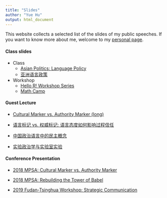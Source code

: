 ```yaml
---
title: "Slides"
author: "Yue Hu"
output: html_document
---
```


This website collects a selected list of the slides of my public speeches. 
If you want to know more about me, welcome to my [personal page](https://sammo3182.github.io).

#### Class slides

* Class
    + <a href="/slides_gh/slides/teachingDemo/languagePolicy.html">Asian Politics: Language Policy</a>
    + <a href="/slides_gh/slides/teachingDemo/languagePolicy_cn.html">亚洲语言政策</a>
    <!-- + <a href="/slides_gh/slides/guestLecture/populistAuthoritarianism.html">Populist Authoritarianism: Political Culture in China</a> -->


* Workshop
    + [Hello R! Workshop Series](slides_gh/slides/rWorkshop/)
    + [Math Camp](slides_gh/slides/mathCamp)
    
    
    
#### Guest Lecture

* <a href="/slides_gh/slides/guestLecture/authorityMarker_long.html"> Cultural Marker vs. Authority Marker (long)</a> 

* <a href="/slides_gh/slides/jobtalk/authorityMarker_cn.html"> 语言标记 vs. 权威标记: 语言态度如何影响过程信任</a> 

* <a href="/slides_gh/slides/guestLecture/democracyDiscourse.html">中国政治语言中的民主概念</a>

* <a href="/slides_gh/slides/guestLecture/experiment_s.html">实验政治学与实验室实验</a>

#### Conference Presentation

* <a href="/slides_gh/slides/jobtalk/authorityMarker.html"> 2018 MPSA: Cultural Marker vs. Authority Marker</a> 

* <a href="/slides_gh/slides/conference/2018-MPSA/proficiencyTrust.html">2018 MPSA: Rebuilding the Tower of Babel</a>

* <a href="/slides_gh/slides/conference/2019-FT_Workshop/democracyDiscourse_en.html">2019 Fudan-Tsinghua Workshop: Strategic Communication</a>
